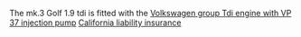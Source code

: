 The mk.3 Golf 1.9 tdi is fitted with the [[Volkswagen group Tdi engine with VP 37 injection pump]]
[http://www.california-liability-insurance.com/ California liability insurance]